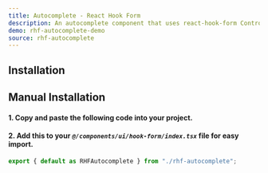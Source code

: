 ```yaml
---
title: Autocomplete - React Hook Form
description: An autocomplete component that uses react-hook-form Controller.
demo: rhf-autocomplete-demo
source: rhf-autocomplete
---
```


## Installation
<ComponentInstallation name="rhf-autocomplete" />

## Manual Installation
#### 1. Copy and paste the following code into your project.

<ComponentSource name="rhf-autocomplete" filePath="@/components/ui/hook-form/rhf-autocomplete.tsx"/>

#### 2. Add this to your *`@/components/ui/hook-form/index.tsx`* file for easy import.
```ts
export { default as RHFAutocomplete } from "./rhf-autocomplete";
```